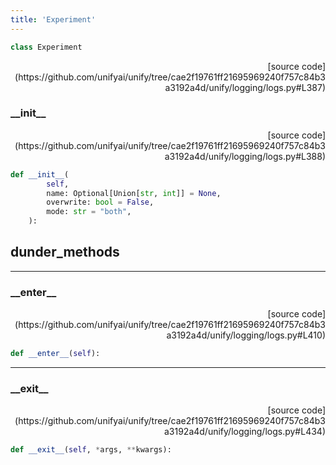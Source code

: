 ```yaml
---
title: 'Experiment'
---
```


```python
class Experiment
```

<p align="right">[source code](https://github.com/unifyai/unify/tree/cae2f19761ff21695969240f757c84b3a3192a4d/unify/logging/logs.py#L387)</p>



### \_\_init\_\_

<p align="right">[source code](https://github.com/unifyai/unify/tree/cae2f19761ff21695969240f757c84b3a3192a4d/unify/logging/logs.py#L388)</p>

```python
def __init__(
        self,
        name: Optional[Union[str, int]] = None,
        overwrite: bool = False,
        mode: str = "both",
    ):
```



## dunder_methods

---

### \_\_enter\_\_

<p align="right">[source code](https://github.com/unifyai/unify/tree/cae2f19761ff21695969240f757c84b3a3192a4d/unify/logging/logs.py#L410)</p>

```python
def __enter__(self):
```



---

### \_\_exit\_\_

<p align="right">[source code](https://github.com/unifyai/unify/tree/cae2f19761ff21695969240f757c84b3a3192a4d/unify/logging/logs.py#L434)</p>

```python
def __exit__(self, *args, **kwargs):
```

